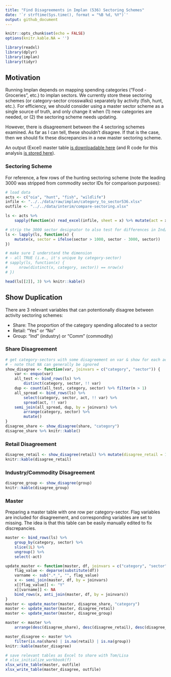 ---
title: "Find Disagreements in Implan (536) Sectoring Schemes"
date: '`r strftime(Sys.time(), format = "%B %d, %Y")`'
output: github_document
---

```{r setup, include=FALSE}
knitr::opts_chunk$set(echo = FALSE)
options(knitr.kable.NA = '')
```

```{r, message = FALSE}
library(readxl)
library(dplyr)
library(implan)
library(tidyr)
```

## Motivation

Running Implan depends on mapping spending categories ("Food - Groceries", etc.) to implan sectors. We currently store these sectoring schemes (or category-sector crosswalks) separately by activity (fish, hunt, etc.). For efficiency, we should consider using a master sector scheme as a single source of truth, and only change it when (1) new categories are needed, or (2) the sectoring scheme needs updating. 

However, there is disagreement between the 4 sectoring schemes examined. As far as I can tell, these shouldn't disagree. If that is the case, then we should fix these discrepancies in a new master sectoring scheme.

An output (Excel) master table [is downloadable here](https://github.com/southwick-associates/B4W-19-01/blob/master/data/interim/compare-sectoring.xlsx) (and R code for this analysis [is stored here](https://github.com/southwick-associates/B4W-19-01/blob/master/code/summary/compare-implan-sectoring.md)).

### Sectoring Scheme

For reference, a few rows of the hunting sectoring scheme (note the leading 3000 was stripped from commodity sector IDs for comparison purposes):

```{r}
# load data
acts <- c("oia", "hunt", "fish", "wildlife")
infile <- "../../data/raw/implan/category_to_sector536.xlsx"
outfile <- "../../data/interim/compare-sectoring.xlsx"

ls <- acts %>%
    sapply(function(x) read_excel(infile, sheet = x) %>% mutate(act = x), simplify = FALSE)

# strip the 3000 sector designator to also test for differences in Ind/Comm
ls <- lapply(ls, function(x) {
    mutate(x, sector = ifelse(sector > 1000, sector - 3000, sector))
})

# make sure I understand the dimension
# - all TRUE (i.e., it's unique by category-sector)
# sapply(ls, function(x) {
#     nrow(distinct(x, category, sector)) == nrow(x)
# })

head(ls[[2]], 3) %>% knitr::kable()
```

## Show Duplication

There are 3 relevant variables that can potentionally disagree between activity sectoring schemes:

- Share: The proportion of the category spending allocated to a sector
- Retail: "Yes" or "No"
- Group: "Ind" (industry) or "Comm" (commodity)

### Share Disagreement

```{r}
# get category-sectors with some disagreement on var & show for each activity
# - note that NA can generally be ignored
show_disagree <- function(var, joinvars = c("category", "sector")) {
    var <- enquo(var)
    all_test <- bind_rows(ls) %>%
        distinct(category, sector, !! var)
    dup <- count(all_test, category, sector) %>% filter(n > 1)
    all_spread <- bind_rows(ls) %>%
        select(category, sector, act, !! var) %>%
        spread(act, !! var)
    semi_join(all_spread, dup, by = joinvars) %>%
        arrange(category, sector) %>%
        mutate()
}
disagree_share <- show_disagree(share, "category")
disagree_share %>% knitr::kable()
```

### Retail Disagreement

```{r}
disagree_retail <- show_disagree(retail) %>% mutate(disagree_retail = 1)
knitr::kable(disagree_retail)
```

### Industry/Commodity Disagreement

```{r}
disagree_group <- show_disagree(group)
knitr::kable(disagree_group)
```

### Master

Preparing a master table with one row per category-sector. Flag variables are included for disagreement, and corresponding variables are set to missing. The idea is that this table can be easily manually edited to fix discrepancies.

```{r}
master <- bind_rows(ls) %>%
    group_by(category, sector) %>%
    slice(1L) %>%
    ungroup() %>%
    select(-act)

update_master <- function(master, df, joinvars = c("category", "sector")) {
    flag_value <- deparse(substitute(df))
    varname <- sub(".*_", "", flag_value)
    x <- semi_join(master, df, by = joinvars)
    x[[flag_value]] <- "Y"
    x[[varname]] <- NA
    bind_rows(x, anti_join(master, df, by = joinvars))
}
master <- update_master(master, disagree_share, "category")
master <- update_master(master, disagree_retail)
master <- update_master(master, disagree_group)

master <- master %>%
    arrange(desc(disagree_share), desc(disagree_retail), desc(disagree_group))

master_disagree <- master %>%
    filter(is.na(share) | is.na(retail) | is.na(group))
knitr::kable(master_disagree)
```

```{r}
# save relevant tables as Excel to share with Tom/Lisa
# xlsx_initialize_workbook(f)
xlsx_write_table(master, outfile)
xlsx_write_table(master_disagree, outfile)
```

